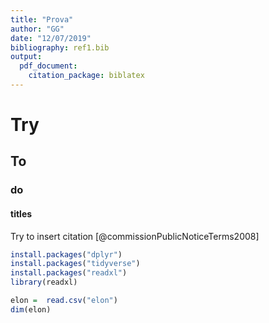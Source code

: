 ```yaml
---
title: "Prova"
author: "GG"
date: "12/07/2019"
bibliography: ref1.bib
output:
  pdf_document:
    citation_package: biblatex
--- 
```


# Try

## To

### do

#### titles


Try to insert citation  [@commissionPublicNoticeTerms2008]

```r
install.packages("dplyr")
install.packages("tidyverse")
install.packages("readxl")
library(readxl)
```

```r
elon =  read.csv("elon")
dim(elon)

```